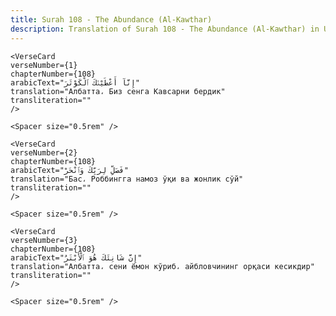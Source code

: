 ```yaml
---
title: Surah 108 - The Abundance (Al-Kawthar)  
description: Translation of Surah 108 - The Abundance (Al-Kawthar) in Uzbek
---
```







    <VerseCard 
    verseNumber={1}
    chapterNumber={108}
    arabicText="إِنَّآ أَعْطَيْنَٰكَ ٱلْكَوْثَرَ"
    translation="Албатта، Биз сенга Кавсарни бердик"
    transliteration=""
    />

    <Spacer size="0.5rem" />
                
    <VerseCard 
    verseNumber={2}
    chapterNumber={108}
    arabicText="فَصَلِّ لِرَبِّكَ وَٱنْحَرْ"
    translation="Бас، Роббингга намоз ўқи ва жонлик сўй"
    transliteration=""
    />

    <Spacer size="0.5rem" />
                
    <VerseCard 
    verseNumber={3}
    chapterNumber={108}
    arabicText="إِنَّ شَانِئَكَ هُوَ ٱلْأَبْتَرُ"
    translation="Албатта، сени ёмон кўриб، айбловчининг орқаси кесикдир"
    transliteration=""
    />

    <Spacer size="0.5rem" />
                